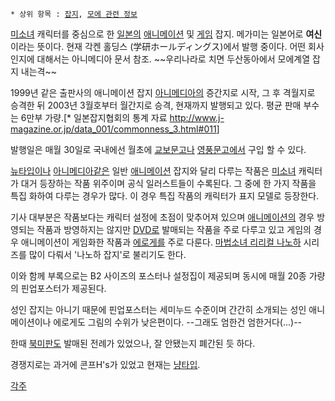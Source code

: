 
 * 상위 항목 : [[잡지]], [[모에 관련 정보]]

[[미소녀]] 캐릭터를 중심으로 한 [[일본]]의 [[애니메이션]] 및 [[게임]] 잡지. 메가미는 일본어로 '''여신'''이라는 뜻이다.
현재 각켄 홀딩스 (学研ホールディングス)에서 발행 중이다. 어떤 회사인지에 대해서는 아니메디아 문서 참조. ~~우리나라로 치면 두산동아에서 모에계열 잡지 내는격~~

1999년 같은 출판사의 애니메이션 잡지 [[아니메디아]]의 증간지로 시작, 그 후 격월지로 승격한 뒤 2003년 3월호부터 월간지로 승격, 현재까지 발행되고 있다. 평균 판매 부수는 6만부 가량.[* 일본잡지협회의 통계 자료 http://www.j-magazine.or.jp/data_001/commonness_3.html#011]

발행일은 매월 30일로 국내에선 월초에 [[교보문고]]나 [[영풍문고]]에서 구입 할 수 있다.

[[뉴타입]]이나 [[아니메디아]]같은 일반 [[애니메이션]] 잡지와 달리 다루는 작품은 [[미소녀]] 캐릭터가 대거 등장하는 작품 위주이며 공식 일러스트들이 수록된다. 그 중에 한 가지 작품을 특집 화하여 다루는 경우가 많다. 이 경우 특집 작품의 캐릭터가 표지 모델로 등장한다.

기사 대부분은 작품보다는 캐릭터 설정에 초점이 맞추어져 있으며 [[애니메이션]]의 경우 방영되는 작품과 방영하지는 않지만 [[DVD]]로 발매되는 작품을 주로 다루고 있고 게임의 경우 애니메이션이 게임화한 작품과 [[에로게]]를 주로 다룬다. [[마법소녀 리리컬 나노하]] 시리즈를 많이 다뤄서 '나노하 잡지'로 불리기도 한다.

이와 함께 부록으로는 B2 사이즈의 포스터나 설정집이 제공되며  동시에 매월 20종 가량의 핀업포스터가 제공된다. 

성인 잡지는 아니기 때문에 핀업포스터는 세미누드 수준이며 간간히 소개되는 성인 애니메이션이나 에로게도 그림의 수위가 낮은편이다.  --그래도 엄한건 엄한거다(...)--

한때 [[북미판]]도 발매된 전례가 있었으나, 잘 안됐는지 폐간된 듯 하다.

경쟁지로는 과거에 콘프H's가 있었고 현재는 [[냥타입]].

[[각주]]
